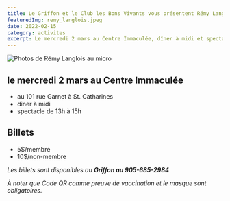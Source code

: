```yaml
---
title: Le Griffon et le Club les Bons Vivants vous présentent Rémy Langlois
featuredImg: remy_langlois.jpeg
date: 2022-02-15
category: activites
excerpt: Le mercredi 2 mars au Centre Immaculée, dîner à midi et spectacle de 13h à 15h.
---
```


![Photos de Rémy Langlois au micro](remy-3.jpg)

## le mercredi 2 mars au Centre Immaculée
- au 101 rue Garnet à St. Catharines
- dîner à midi
- spectacle de 13h à 15h

## Billets
- 5$/membre
- 10$/non-membre

_Les billets sont disponibles au **Griffon au 905-685-2984**_

_À noter que Code QR comme preuve de vaccination et le masque sont obligatoires._

<Patrimoine />
